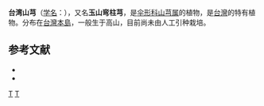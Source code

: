 {{NoteTA|G1=LS}}
{{Speciesbox 
| genus = Conioselinum
| species = morrisonense
| authority = [[早田文藏|Hayata]]
}}
'''台湾山芎'''（[[学名|学名]]：{{lang|la|''Conioselinum morrisonense''}}），又名'''玉山弯柱芎'''，是[[伞形科|伞形科]][[山芎属|山芎属]]的植物，是[[台灣|台灣]]的特有植物。分布在[[台灣島|台灣本島]]，一般生于高山，目前尚未由人工引种栽培。

== 参考文献 ==
* {{cite web| url =http://www.bioinfo.cn/db05/KmzwSpecies.php?action=view&id=22714| title =台湾山芎| work =《中国高等植物数据库全库》| publisher =中国科学院微生物研究所| author =昆明植物研究所| accessdate =2009-02-25| deadurl =yes| archiveurl =https://web.archive.org/web/20160305003039/http://www.bioinfo.cn/db05/KmzwSpecies.php?action=view&id=22714| archivedate =2016-03-05}}
* {{TaiBNET| zh=玉山弯柱芎 | id=202314 | binomial=Conioselinum morrisonense | authority=Hayata, 1921 | var= | accessdate=2013-01-24}}
{{Taxonbar|from=Q10914697}}

[[Category:山芎属|T]]
[[Category:台灣植物|T]]